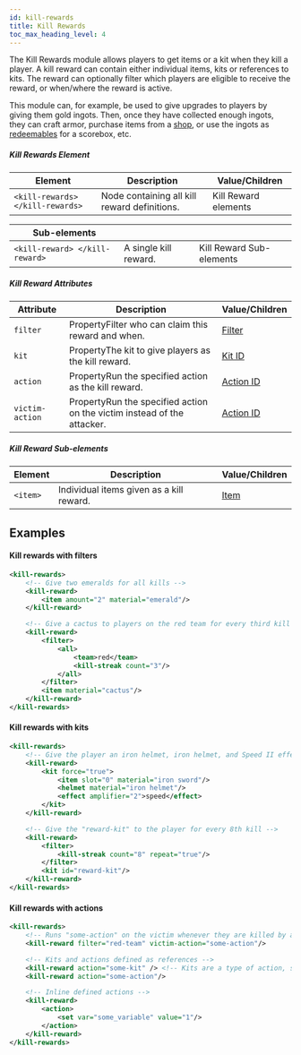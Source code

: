 ```yaml
---
id: kill-rewards
title: Kill Rewards
toc_max_heading_level: 4
---
```


The Kill Rewards module allows players to get items or a kit when they kill a player.
A kill reward can contain either individual items, kits or references to kits.
The reward can optionally filter which players are eligible to receive the reward, or when/where the reward is active.

This module can, for example, be used to give upgrades to players by giving them gold ingots.
Then, once they have collected enough ingots, they can craft armor, purchase items from a [shop](/docs/modules/gear/shops), or use the ingots as [redeemables](/docs/modules/objectives/scoring#redeemables) for a scorebox, etc.

##### Kill Rewards Element

| Element | Description | Value/Children |
|---|---|---|
| `<kill-rewards> </kill-rewards>` | Node containing all kill reward definitions. | <span className="badge badge--secondary">Kill Reward elements</span> |

| Sub-elements |||
|---|---|---|
| `<kill-reward> </kill-reward>` | A single kill reward. | <span className="badge badge--secondary">Kill Reward Sub-elements</span> |

##### Kill Reward Attributes

| Attribute | Description | Value/Children |
|---|---|---|
| `filter` | <span className="badge badge--secondary" title="Can be either this sub-element or an attribute.">Property</span>Filter who can claim this reward and when. | [Filter](/docs/modules/mechanics/filters) |
| `kit` | <span className="badge badge--secondary" title="Can be either this sub-element or an attribute.">Property</span>The kit to give players as the kill reward. | [Kit ID](/docs/modules/gear/kits) |
| `action` | <span className="badge badge--secondary" title="Can be either this sub-element or an attribute.">Property</span>Run the specified action as the kill reward. | [Action ID](/docs/modules/mechanics/actions-triggers) |
| `victim-action` | <span className="badge badge--secondary" title="Can be either this sub-element or an attribute.">Property</span>Run the specified action on the victim instead of the attacker. | [Action ID](/docs/modules/mechanics/actions-triggers) |

##### Kill Reward Sub-elements

| Element | Description | Value/Children |
|---|---|---|
| `<item>` | Individual items given as a kill reward. | [Item](/docs/modules/gear/items) |

## Examples

#### Kill rewards with filters
```xml
<kill-rewards>
    <!-- Give two emeralds for all kills -->
    <kill-reward>
        <item amount="2" material="emerald"/>
    </kill-reward>

    <!-- Give a cactus to players on the red team for every third kill -->
    <kill-reward>
        <filter>
            <all>
                <team>red</team>
                <kill-streak count="3"/>
            </all>
        </filter>
        <item material="cactus"/>
    </kill-reward>
</kill-rewards>
```

#### Kill rewards with kits
```xml
<kill-rewards>
    <!-- Give the player an iron helmet, iron helmet, and Speed II effect -->
    <kill-reward>
        <kit force="true">
            <item slot="0" material="iron sword"/>
            <helmet material="iron helmet"/>
            <effect amplifier="2">speed</effect>
        </kit>
    </kill-reward>

    <!-- Give the "reward-kit" to the player for every 8th kill -->
    <kill-reward>
        <filter>
            <kill-streak count="8" repeat="true"/>
        </filter>
        <kit id="reward-kit"/>
    </kill-reward>
</kill-rewards>
```

#### Kill rewards with actions
```xml
<kill-rewards>
    <!-- Runs "some-action" on the victim whenever they are killed by a member of red team -->
    <kill-reward filter="red-team" victim-action="some-action"/>

    <!-- Kits and actions defined as references -->
    <kill-reward action="some-kit" /> <!-- Kits are a type of action, so they can be used as an action -->
    <kill-reward action="some-action"/>

    <!-- Inline defined actions -->
    <kill-reward>
        <action>
            <set var="some_variable" value="1"/>
        </action>
    </kill-reward>
</kill-rewards>
```
